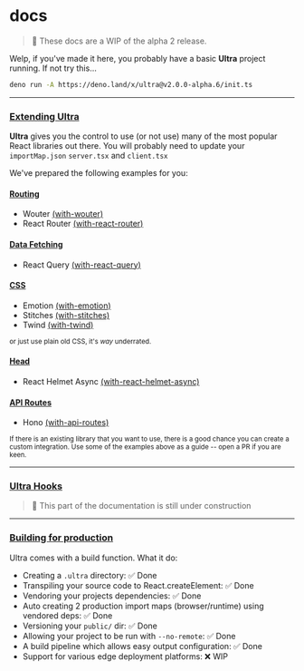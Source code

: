 # docs

> 📝 These docs are a WIP of the alpha 2 release.

Welp, if you've made it here, you probably have a basic **Ultra** project
running. If not try this...

```bash
deno run -A https://deno.land/x/ultra@v2.0.0-alpha.6/init.ts
```

---

### [Extending Ultra](#extending-ultra)

**Ultra** gives you the control to use (or not use) many of the most popular
React libraries out there. You will probably
need to update your `importMap.json` `server.tsx` and `client.tsx`

We've prepared the following examples for you:

#### [Routing](#routing)

- Wouter [(with-wouter)](https://github.com/exhibitionist-digital/ultra/tree/main/examples/with-wouter)
- React Router [(with-react-router)](https://github.com/exhibitionist-digital/ultra/tree/main/examples/with-react-router)

#### [Data Fetching](#data-fetching)

- React Query [(with-react-query)](https://github.com/exhibitionist-digital/ultra/tree/main/examples/with-react-query)

#### [CSS](#css)

- Emotion [(with-emotion)](https://github.com/exhibitionist-digital/ultra/tree/main/examples/with-emotion)
- Stitches [(with-stitches)](https://github.com/exhibitionist-digital/ultra/tree/main/examples/with-stitches)
- Twind [(with-twind)](https://github.com/exhibitionist-digital/ultra/tree/main/examples/with-twind)

<small>or just use plain old CSS, it's _way_ underrated.</small>

#### [Head](#head)

- React Helmet Async [(with-react-helmet-async)](https://github.com/exhibitionist-digital/ultra/tree/main/examples/with-react-helmet-async)

#### [API Routes](#api-routes)

- Hono [(with-api-routes)](https://github.com/exhibitionist-digital/ultra/tree/main/examples/with-api-routes)

<small>If there is an existing library that you want to use, there is a good chance you
can create a custom integration. Use some of the examples above as a guide --
open a PR if you are keen.</small>

---

### [Ultra Hooks](#ultra-hooks)

> 🚧 This part of the documentation is still under construction

---

### [Building for production](#building-for-production)

Ultra comes with a build function. What it do:

- Creating a `.ultra` directory: ✅ Done
- Transpiling your source code to React.createElement: ✅ Done
- Vendoring your projects dependencies: ✅ Done
- Auto creating 2 production import maps (browser/runtime) using vendored deps: ✅ Done
- Versioning your `public/` dir: ✅ Done
- Allowing your project to be run with `--no-remote`: ✅ Done
- A build pipeline which allows easy output configuration:  ✅ Done
- Support for various edge deployment platforms: ❌ WIP
